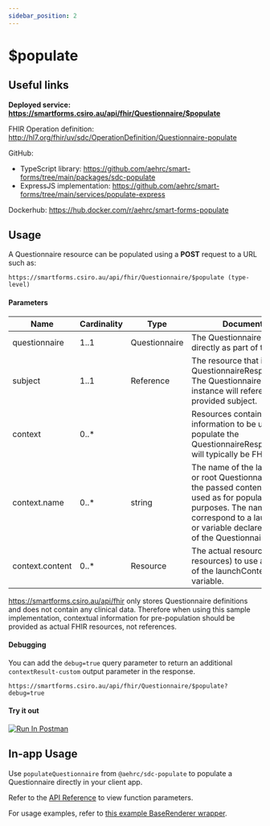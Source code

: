 ```yaml
---
sidebar_position: 2
---
```


# $populate

## Useful links

**Deployed service: https://smartforms.csiro.au/api/fhir/Questionnaire/$populate**

FHIR Operation definition: http://hl7.org/fhir/uv/sdc/OperationDefinition/Questionnaire-populate

GitHub:
- TypeScript library: https://github.com/aehrc/smart-forms/tree/main/packages/sdc-populate
- ExpressJS implementation: https://github.com/aehrc/smart-forms/tree/main/services/populate-express

Dockerhub: https://hub.docker.com/r/aehrc/smart-forms-populate

## Usage

A Questionnaire resource can be populated using a **POST** request to a URL such as:

```http request
https://smartforms.csiro.au/api/fhir/Questionnaire/$populate (type-level)
```

#### Parameters

| Name            | Cardinality | Type          | Documentation                                                                                                                                                                                                                  |
| --------------- | ----------- | ------------- | ------------------------------------------------------------------------------------------------------------------------------------------------------------------------------------------------------------------------------ |
| questionnaire   | 1..1        | Questionnaire | The Questionnaire is provided directly as part of the request.                                                                                                                                                                 |
| subject         | 1..1        | Reference     | The resource that is to be the QuestionnaireResponse.subject. The QuestionnaireResponse instance will reference the provided subject.                                                                                          |
| context         | 0..\*       |               | Resources containing information to be used to help populate the QuestionnaireResponse. These will typically be FHIR resources.                                                                                                |
| context.name    | 0..\*       | string        | The name of the launchContext or root Questionnaire variable the passed content should be used as for population purposes. The name SHALL correspond to a launchContext or variable declared at the root of the Questionnaire. |
| context.content | 0..\*       | Resource      | The actual resource (or resources) to use as the value of the launchContext or variable.                                                                                                                                       |

https://smartforms.csiro.au/api/fhir only stores Questionnaire definitions and does not contain any clinical data. Therefore when using this sample implementation, contextual information for pre-population should be provided as actual FHIR resources, not references.

#### Debugging

You can add the `debug=true` query parameter to return an additional `contextResult-custom` output parameter in the response.

```http request
https://smartforms.csiro.au/api/fhir/Questionnaire/$populate?debug=true
```

#### Try it out

[<img src="https://run.pstmn.io/button.svg" alt="Run In Postman"/>](https://elements.getpostman.com/redirect?entityId=22885901-2af2cfbb-3a0a-49c6-8404-105ef0751415&entityType=collection)

## In-app Usage

Use `populateQuestionnaire` from `@aehrc/sdc-populate` to populate a Questionnaire directly in your client app.

Refer to the [API Reference](/docs/api/sdc-populate/functions/populateQuestionnaire) to view function parameters.

For usage examples, refer to [this example BaseRenderer wrapper](/docs/dev/renderer-overview#pre-population-usage).
